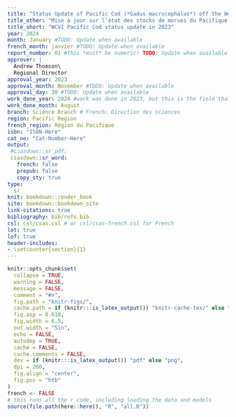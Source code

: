 ```yaml
---
title: "Status Update of Pacific Cod (*Gadus macrocephalus*) off the West Coast of Vancouver Island in 2023"
title_other: "Mise à jour sur l’état des stocks de morues du Pacifique (*Gadus macrocephalus*) au large de la côte ouest de l’île de Vancouver (zone 3CD) en 2023"
title_short: "WCVI Pacific Cod status update in 2023"
year: 2024
month: January #TODO: Update when available
french_month: janvier #TODO: Update when available
report_number: 01 #This *must* be numeric! TODO: Update when available
approver: |
  Andrew Thomson\
  Regional Director
approval_year: 2023
approval_month: November #TODO: Update when available
approval_day: 30 #TODO: Update when available
work_done_year: 2024 #work was done in 2023, but this is the field that determines the report number
work_done_month: August
branch: Science Branch # French: Direction des sciences
region: Pacific Region
french_region: Région du Pacifique
isbn: "ISBN-Here"
cat_no: "Cat-Number-Here"
output:
 #csasdown::sr_pdf:
 csasdown::sr_word:
   french: false
   prepub: false
   copy_sty: true
type:
  sr
knit: bookdown::render_book
site: bookdown::bookdown_site      
link-citations: true
bibliography: bib/refs.bib
csl: csl/csas.csl # or csl/csas-french.csl for French
lot: true
lof: true
header-includes:
- \setcounter{section}{1}
---
```


```r
knitr::opts_chunk$set(
  collapse = TRUE,
  warning = FALSE,
  message = FALSE,
  comment = "#>",
  fig.path = "knitr-figs/",
  cache.path = if (knitr:::is_latex_output()) "knitr-cache-tex/" else "knitr-cache-docx/",
  fig.asp = 0.618,
  fig.width = 6.5,
  out.width = "5in",
  echo = FALSE,
  autodep = TRUE,
  cache = FALSE,
  cache.comments = FALSE,
  dev = if (knitr:::is_latex_output()) "pdf" else "png",
  dpi = 200,
  fig.align = "center",
  fig.pos = "htb"
)
french <- FALSE
# this runs all the r code, including loading the data and models
source(file.path(here::here(), "R", "all.R"))
```
